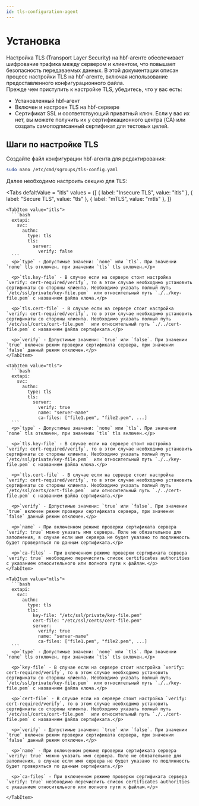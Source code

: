 ```yaml
---
id: tls-configuration-agent
---
```



# Установка

<div>
  Настройка TLS (Transport Layer Security) на hbf-агенте обеспечивает шифрование трафика между сервером и клиентом,
  что повышает безопасность передаваемых данных. В этой документации описан процесс настройки TLS на hbf-агенте, включая
  использование предоставленного конфигурационного файла.
</div>

<div>
  Прежде чем приступить к настройке TLS, убедитесь, что у вас есть:
  <ul>
    <li>Установленный hbf-агент</li>
    <li>Включен и настроен TLS на hbf-сервере</li>
    <li>Сертификат SSL и соответствующий приватный ключ. Если у вас их нет, вы можете получить их у сертификационного
    центра (CA) или создать самоподписанный сертификат для тестовых целей.</li>
  </ul>
</div>

## Шаги по настройке TLS

<div>
  Создайте файл конфигурации hbf-агента для редактирования:

```bash
sudo nano /etc/cmd/sgroups/tls-config.yaml
```
  Далее необходимо настроить секцию для TLS:
</div>

<Tabs
    defaltValue = "itls"
    values = {[
        { label: "Insecure TLS", value: "itls" },
        { label: "Secure TLS", value: "tls" },
        { label: "mTLS", value: "mtls" },
    ]}
>

    <TabItem value="itls">
      ```bash
      extapi:
        svc:
          authn:
            type: tls
            tls:
              server:
                verify: false
      ```
      <p>`type` - Допустимые значени: `none` или `tls`. При значении `none` tls отключен, при значении `tls` tls включен.</p>

      <p>`tls.key-file` - В случае если на сервере стоит настройка `verify: cert-required/verify`, то в этом случае необходимо установить сертификаты со стороны клиента. Необходимо указать полный путь `/etc/ssl/private/key-file.pem`  или относительный путь `./../key-file.pem` с названием файла ключа.</p>

      <p>`tls.cert-file` - В случае если на сервере стоит настройка `verify: cert-required/verify`, то в этом случае необходимо установить сертификаты со стороны клиента. Необходимо указать полный путь `/etc/ssl/certs/cert-file.pem`  или относительный путь `./../cert-file.pem` с названием файла сертификата.</p>

      <p>`verify` - Допустимые значени: `true` или `false`. При значении `true` включен режим проверки сертификата сервера, при значении `false` данный режим отключен.</p>
    </TabItem>

    <TabItem value="tls">
      ```bash
      extapi:
        svc:
          authn:
            type: tls
            tls:
              server:
                verify: true
                name: "server-name"
                ca-files: ["file1.pem", "file2.pem", ...]
      ```
      <p>`type` - Допустимые значени: `none` или `tls`. При значении `none` tls отключен, при значении `tls` tls включен.</p>

      <p>`tls.key-file` - В случае если на сервере стоит настройка `verify: cert-required/verify`, то в этом случае необходимо установить сертификаты со стороны клиента. Необходимо указать полный путь `/etc/ssl/private/key-file.pem`  или относительный путь `./../key-file.pem` с названием файла ключа.</p>

      <p>`tls.cert-file` - В случае если на сервере стоит настройка `verify: cert-required/verify`, то в этом случае необходимо установить сертификаты со стороны клиента. Необходимо указать полный путь `/etc/ssl/certs/cert-file.pem`  или относительный путь `./../cert-file.pem` с названием файла сертификата.</p>

      <p>`verify` - Допустимые значени: `true` или `false`. При значении `true` включен режим проверки сертификата сервера, при значении `false` данный режим отключен.</p>

      <p>`name` - При включенном режиме проверки сертификата сервера `verify: true` можно указать имя сервера. Поле не обязательное для заполнения, в случае если имя сервера не будет указано то подлинность будет проверяться по данным сертификата.</p>

      <p>`ca-files` - При включенном режиме проверки сертификата сервера `verify: true` необходимо перечислить список certificates authorities с указанием относительного или полного пути к файлам.</p>
    </TabItem>

    <TabItem value="mtls">
      ```bash
      extapi:
        svc:
          authn:
            type: tls
            tls:
              key-file: "/etc/ssl/private/key-file.pem"
              cert-file: "/etc/ssl/certs/cert-file.pem"
              server:
                verify: true
                name: "server-name"
                ca-files: ["file1.pem", "file2.pem", ...]
      ```
      <p>`type` - Допустимые значени: `none` или `tls`. При значении `none` tls отключен, при значении `tls` tls включен.</p>

      <p>`key-file` - В случае если на сервере стоит настройка `verify: cert-required/verify`, то в этом случае необходимо установить сертификаты со стороны клиента. Необходимо указать полный путь `/etc/ssl/private/key-file.pem`  или относительный путь `./../key-file.pem` с названием файла ключа.</p>

      <p>`cert-file` - В случае если на сервере стоит настройка `verify: cert-required/verify`, то в этом случае необходимо установить сертификаты со стороны клиента. Необходимо указать полный путь `/etc/ssl/certs/cert-file.pem`  или относительный путь `./../cert-file.pem` с названием файла сертификата.</p>

      <p>`verify` - Допустимые значени: `true` или `false`. При значении `true` включен режим проверки сертификата сервера, при значении `false` данный режим отключен.</p>

      <p>`name` - При включенном режиме проверки сертификата сервера `verify: true` можно указать имя сервера. Поле не обязательное для заполнения, в случае если имя сервера не будет указано то подлинность будет проверяться по данным сертификата.</p>

      <p>`ca-files` - При включенном режиме проверки сертификата сервера `verify: true` необходимо перечислить список certificates authorities с указанием относительного или полного пути к файлам.</p>

    </TabItem>
</Tabs>
